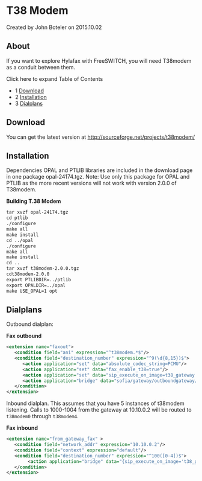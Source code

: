 
# T38 Modem 

 Created by  John Boteler on 2015.10.02

## About

If you want to explore Hylafax with FreeSWITCH, you will need T38modem as a conduit between them.

Click here to expand Table of Contents

* 1 [Download](#download)
* 2 [Installation](#installation)
* 3 [Dialplans](#dialplans)

## Download

You can get the latest version at <http://sourceforge.net/projects/t38modem/>

## Installation

Dependencies OPAL and PTLIB libraries are included in the download page in one package opal-24174.tgz. Note: Use only this package for OPAL and PTLIB as the more recent versions will not work with version 2.0.0 of T38modem.

**Building T.38 Modem**

```xml
tar xvzf opal-24174.tgz
cd ptlib
./configure
make all
make install
cd ../opal
./configure
make all
make install
cd ..
tar xvzf t38modem-2.0.0.tgz
cdt38modem-2.0.0
export PTLIBDIR=../ptlib
export OPALDIR=../opal
make USE_OPAL=1 opt
```

## Dialplans

Outbound dialplan:

**Fax outbound**

```xml
<extension name="faxout">
   <condition field="ani" expression="^t38modem.*$"/>
   <condition field="destination_number" expression="^9(\d{8,15})$">
      <action application="set" data="absolute_codec_string=PCMU"/>
      <action application="set" data="fax_enable_t38=true"/>
      <action application="set" data="sip_execute_on_image=t38_gateway self nocng"/>
      <action application="bridge" data="sofia/gateway/outboundgateway/$1"/>
   </condition>
</extension>
```

Inbound dialplan. This assumes that you have 5 instances of t38modem listening. Calls to 1000-1004 from the gateway at 10.10.0.2 will be routed to `t38modem0` through `t38modem4`.

**Fax inbound**

```xml
<extension name="from_gateway_fax" >
   <condition field="network_addr" expression="10.10.0.2"/>
   <condition field="context" expression="default"/>
   <condition field="destination_number" expression="^100([0-4])$">
        <action application="bridge" data="{sip_execute_on_image='t38_gateway self nocng'}user/t38modem$1@${domain_name}"/>
   </condition>
</extension>
```

  

